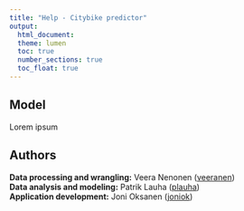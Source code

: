 ```yaml
---
title: "Help - Citybike predictor"
output: 
  html_document:
  theme: lumen
  toc: true
  number_sections: true
  toc_float: true
---
```


## Model

Lorem ipsum

## 

## Authors
**Data processing and wrangling:** Veera Nenonen ([veeranen](https://github.com/veeranen))  
**Data analysis and modeling:** Patrik Lauha ([plauha](https://github.com/plauha))  
**Application development:** Joni Oksanen ([joniok](https://github.com/joniok))  

